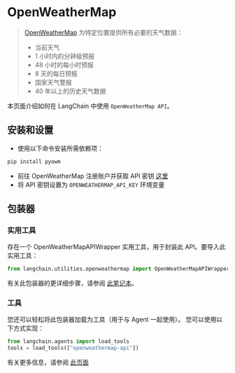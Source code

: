 # OpenWeatherMap

> [OpenWeatherMap](https://openweathermap.org/api/) 为特定位置提供所有必要的天气数据：
>- 当前天气
>- 1 小时内的分钟级预报
>- 48 小时的每小时预报
>- 8 天的每日预报
>- 国家天气警报
>- 40 年以上的历史天气数据

本页面介绍如何在 LangChain 中使用 `OpenWeatherMap API`。

## 安装和设置

- 使用以下命令安装所需依赖项：
```bash
pip install pyowm
```
- 前往 OpenWeatherMap 注册账户并获取 API 密钥 [这里](https://openweathermap.org/api/)
- 将 API 密钥设置为 `OPENWEATHERMAP_API_KEY` 环境变量

## 包装器

### 实用工具

存在一个 OpenWeatherMapAPIWrapper 实用工具，用于封装此 API。要导入此实用工具：

```python
from langchain.utilities.openweathermap import OpenWeatherMapAPIWrapper
```

有关此包装器的更详细步骤，请参阅 [此笔记本](/docs/modules/agents/tools/integrations/openweathermap.html)。

### 工具

您还可以轻松将此包装器加载为工具（用于与 Agent 一起使用）。
您可以使用以下方式实现：

```python
from langchain.agents import load_tools
tools = load_tools(["openweathermap-api"])
```

有关更多信息，请参阅 [此页面](/docs/modules/agents/tools/getting_started.md)
